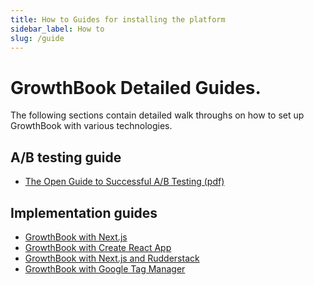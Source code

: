 ```yaml
---
title: How to Guides for installing the platform
sidebar_label: How to
slug: /guide
---
```


# GrowthBook Detailed Guides.

The following sections contain detailed walk throughs on how to set up GrowthBook with various technologies.

## A/B testing guide

- [The Open Guide to Successful A/B Testing (pdf)](/open-guide-to-ab-testing.v1.0.pdf)

## Implementation guides

- [GrowthBook with Next.js](/guide/nextjs-and-growthbook)
- [GrowthBook with Create React App](/guide/create-react-app-and-growthbook)
- [GrowthBook with Next.js and Rudderstack](/guide/rudderstack-and-nextjs-with-growthbook)
- [GrowthBook with Google Tag Manager](/guide/google-tag-manager-and-growthbook)
